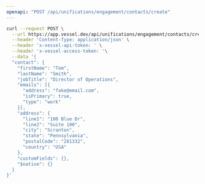 ```yaml
---
openapi: "POST /api/unifications/engagement/contacts/create"
---
```


<RequestExample>

```bash Request
curl --request POST \
  --url https://app.vessel.dev/api/unifications/engagement/contacts/create \
  --header 'Content-Type: application/json' \
  --header 'x-vessel-api-token: ' \
  --header 'x-vessel-access-token: '\
  --data '{
  "contact": {
    "firstName": "Tom",
    "lastName": "Smith",
    "jobTitle": "Director of Operations",
    "emails": [{
      "address": "fake@email.com",
      "isPrimary": true,
      "type": "work"
    }],
    "address": {
      "line1": "100 Blue Dr",
      "line2": "Suite 100",
      "city": "Scranton",
      "state": "Pennsylvania",
      "postalCode": "281332",
      "country": "USA"
    },
    "customFields": {},
    "$native": {}
  }
}'
```

</RequestExample>
